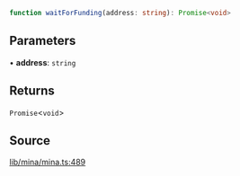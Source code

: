 ```ts
function waitForFunding(address: string): Promise<void>
```

## Parameters

• **address**: `string`

## Returns

`Promise`\<`void`\>

## Source

[lib/mina/mina.ts:489](https://github.com/o1-labs/o1js/blob/1ed4125b454628ef1e3e4d32dd416718a59702b8/src/lib/mina/mina.ts#L489)

